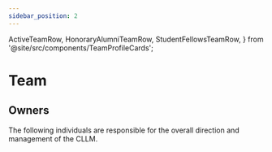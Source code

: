 ```yaml
---
sidebar_position: 2
---
```


  ActiveTeamRow,
  HonoraryAlumniTeamRow,
  StudentFellowsTeamRow,
} from '@site/src/components/TeamProfileCards';

# Team

## Owners

The following individuals are responsible for the overall direction and management of the CLLM.

<ActiveTeamRow />




